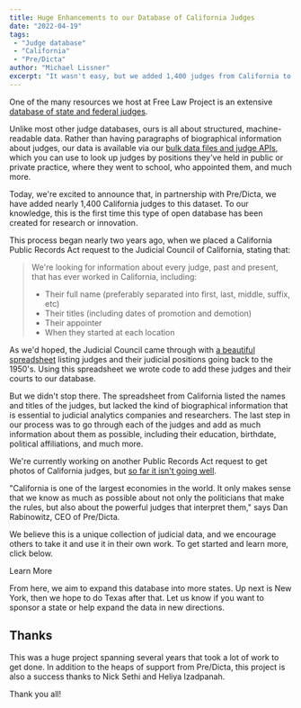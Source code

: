 ```yaml
---
title: Huge Enhancements to our Database of California Judges
date: "2022-04-19"
tags:
 - "Judge database"
 - "California"
 - "Pre/Dicta"
author: "Michael Lissner"
excerpt: "It wasn't easy, but we added 1,400 judges from California to our database."
---
```



<p className={"lead"}>One of the many resources we host at Free Law Project is an extensive <a href="/projects/judge-db/">database of state and federal judges</a>.</p>

Unlike most other judge databases, ours is all about structured, machine-readable data. Rather than having paragraphs of biographical information about judges, our data is available via our <a href="https://www.courtlistener.com/help/api/">bulk data files and judge APIs</a>, which you can use to look up judges by positions they've held in public or private practice, where they went to school, who appointed them, and much more.

Today, we're excited to announce that, in partnership with Pre/Dicta, we have added nearly 1,400 California judges to this dataset. To our knowledge, this is the first time this type of open database has been created for research or innovation.

This process began nearly two years ago, when we placed a California Public Records Act request to the Judicial Council of California, stating that:

> We're looking for information about every judge, past and present, that has ever worked in California, including:
> - Their full name (preferably separated into first, last, middle, suffix, etc)
> - Their titles (including dates of promotion and demotion)
> - Their appointer
> - When they started at each location

As we'd hoped, the Judicial Council came through with [a beautiful spreadsheet][gh] listing judges and their judicial positions going back to the 1950's. Using this spreadsheet we wrote code to add these judges and their courts to our database.

But we didn't stop there. The spreadsheet from California listed the names and titles of the judges, but lacked the kind of biographical information that is essential to judicial analytics companies and researchers. The last step in our process was to go through each of the judges and add as much information about them as possible, including their education, birthdate, political affiliations, and much more.

We're currently working on another Public Records Act request to get photos of California judges, but [so far it isn't going well][deny].

"California is one of the largest economies in the world. It only makes sense that we know as much as possible about not only the politicians that make the rules, but also about the powerful judges that interpret them," says Dan Rabinowitz, CEO of Pre/Dicta.

We believe this is a unique collection of judicial data, and we encourage others to take it and use it in their own work. To get started and learn more, click below.

<PurpleButton href="/projects/judge-db/" size="lg">Learn More</PurpleButton>

From here, we aim to expand this database into more states. Up next is New York, then we hope to do Texas after that. Let us know if you want to sponsor a state or help expand the data in new directions.


## Thanks

This was a huge project spanning several years that took a lot of work to get done. In addition to the heaps of support from Pre/Dicta, this project is also a success thanks to Nick Sethi and Heliya Izadpanah.

Thank you all!


[clp]: https://www.courtlistener.com/person/
[gh]: https://github.com/freelawproject/courtlistener/issues/1328
[deny]: https://twitter.com/FreeLawProject/status/1507443253657755649